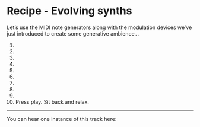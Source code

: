 # Recipe - Evolving synths

Let's use the MIDI note generators along with the modulation devices we've just introduced to create some generative ambience...

1.  

2.  

3.  

4.  

5.  

6.  

7.  

8.  

9.  

10. Press play. Sit back and relax.

------------------------------------------------------------------------

You can hear one instance of this track here:
